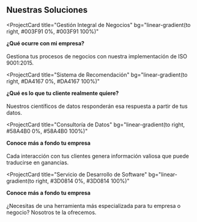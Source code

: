 ## Nuestras Soluciones

<ProjectCard
  title="Gestión Integral de Negocios"
  bg="linear-gradient(to right, #003F91 0%, #003F91 100%)"
>
  <b>¿Qué ocurre con mi empresa?</b> 
  <br></br>
  Gestiona tus procesos de negocios con nuestra implementación de ISO 9001:2015.
</ProjectCard>

<ProjectCard
  title="Sistema de Recomendación"
  bg="linear-gradient(to right, #DA4167 0%, #DA4167 100%)"
>
  <b>¿Qué es lo que tu cliente realmente quiere?</b> 
  <br></br>
  Nuestros científicos de datos responderán esa respuesta a partir de tus datos.
</ProjectCard>

<ProjectCard
  title="Consultoría de Datos"
  bg="linear-gradient(to right, #58A4B0 0%, #58A4B0 100%)"
>
  <b>Conoce más a fondo tu empresa</b> 
  <br></br>
  Cada interacción con tus clientes genera información valiosa que puede traducirse en ganancias.
</ProjectCard>

<ProjectCard
  title="Servicio de Desarrollo de Software"
  bg="linear-gradient(to right, #3D0814 0%, #3D0814 100%)"
>
  <b>Conoce más a fondo tu empresa</b> 
  <br></br>
  ¿Necesitas de una herramienta más especializada para tu empresa o negocio? Nosotros te la ofrecemos.
</ProjectCard>